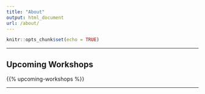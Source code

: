```yaml
---
title: "About"
output: html_document
url: /about/
---
```


```r
knitr::opts_chunk$set(echo = TRUE)
```

<!-- <p class="lead">Lorem ipsum dolor sit amet, consectetur adipiscing elit, sed do eiusmod tempor incididunt ut labore et dolore magna aliqua. Ut enim ad minim veniam, quis nostrud exercitation ullamco laboris nisi ut aliquip ex ea commodo consequat. Duis aute irure dolor in reprehenderit in voluptate velit esse cillum dolore eu fugiat nulla pariatur. Excepteur sint occaecat cupidatat non proident, sunt in culpa qui officia deserunt mollit anim id est laborum.
</p> -->

--- 

## Upcoming Workshops

{{% upcoming-workshops %}}

---

